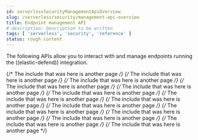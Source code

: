 ```yaml
---
id: serverlessSecurityManagementApiOverview
slug: /serverless/security/management-api-overview
title: Endpoint management API
# description: Description to be written
tags: [ 'serverless', 'security', 'reference' ]
status: rough content
---
```


<div id="management-api-overview"></div>

The following APIs allow you to interact with and manage endpoints running the ((elastic-defend)) integration.

{/* The include that was here is another page */}
{/* The include that was here is another page */}
{/* The include that was here is another page */}
{/* The include that was here is another page */}
{/* The include that was here is another page */}
{/* The include that was here is another page */}
{/* The include that was here is another page */}
{/* The include that was here is another page */}
{/* The include that was here is another page */}
{/* The include that was here is another page */}
{/* The include that was here is another page */}
{/* The include that was here is another page */}
{/* The include that was here is another page */}
{/* The include that was here is another page */}
